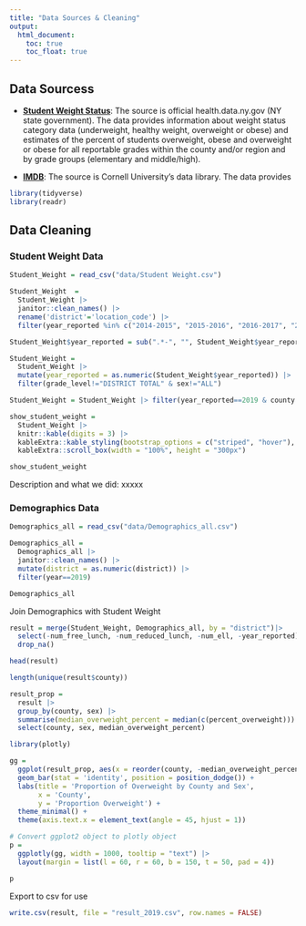 ```yaml
---
title: "Data Sources & Cleaning"
output: 
  html_document:
    toc: true
    toc_float: true
---
```

## Data Sourcess

* **[Student Weight Status](https://health.data.ny.gov/Health/Student-Weight-Status-Category-Reporting-Results-B/es3k-2aus)**: The source is official health.data.ny.gov (NY state government). The data provides information about weight status category data (underweight, healthy weight, overweight or obese) and estimates of the percent of students overweight, obese and overweight or obese for all reportable grades within the county and/or region and by grade groups (elementary and middle/high).

* **[IMDB](https://pad.human.cornell.edu/schools/datadownload.cfm)**: The source is Cornell University's data library. The data provides

```r
library(tidyverse)
library(readr)
```

## Data Cleaning
### Student Weight Data
```r
Student_Weight = read_csv("data/Student Weight.csv")
```

```r
Student_Weight  = 
  Student_Weight |>
  janitor::clean_names() |>
  rename('district'='location_code') |>
  filter(year_reported %in% c("2014-2015", "2015-2016", "2016-2017", "2017-2018", "2018-2019"))
```

```r
Student_Weight$year_reported = sub(".*-", "", Student_Weight$year_reported)

Student_Weight = 
  Student_Weight |>
  mutate(year_reported = as.numeric(Student_Weight$year_reported)) |>
  filter(grade_level!="DISTRICT TOTAL" & sex!="ALL")
```

```r
Student_Weight = Student_Weight |> filter(year_reported==2019 & county!='STATEWIDE (EXCLUDING NYC)') |> select(-region, -area_name)
```

```r
show_student_weight = 
  Student_Weight |>
  knitr::kable(digits = 3) |>
  kableExtra::kable_styling(bootstrap_options = c("striped", "hover"), font_size = 12) |> 
  kableExtra::scroll_box(width = "100%", height = "300px")
```

```r
show_student_weight
```

Description and what we did: xxxxx

### Demographics Data
```r
Demographics_all = read_csv("data/Demographics_all.csv")
```

```r
Demographics_all = 
  Demographics_all |> 
  janitor::clean_names() |>
  mutate(district = as.numeric(district)) |>
  filter(year==2019)

Demographics_all
```

Join Demographics with Student Weight
```r
result = merge(Student_Weight, Demographics_all, by = "district")|>
  select(-num_free_lunch, -num_reduced_lunch, -num_ell, -year_reported) |>
  drop_na()

head(result)
```

```r
length(unique(result$county))
```


```r
result_prop =  
  result |>
  group_by(county, sex) |>
  summarise(median_overweight_percent = median(c(percent_overweight))) |>
  select(county, sex, median_overweight_percent)
```

```r
library(plotly)

gg = 
  ggplot(result_prop, aes(x = reorder(county, -median_overweight_percent), y = median_overweight_percent, fill = sex)) +
  geom_bar(stat = 'identity', position = position_dodge()) +
  labs(title = 'Proportion of Overweight by County and Sex',
       x = 'County',
       y = 'Proportion Overweight') +
  theme_minimal() +
  theme(axis.text.x = element_text(angle = 45, hjust = 1))

# Convert ggplot2 object to plotly object
p = 
  ggplotly(gg, width = 1000, tooltip = "text") |> 
  layout(margin = list(l = 60, r = 60, b = 150, t = 50, pad = 4))

p
```


Export to csv for use
```r
write.csv(result, file = "result_2019.csv", row.names = FALSE)
```


